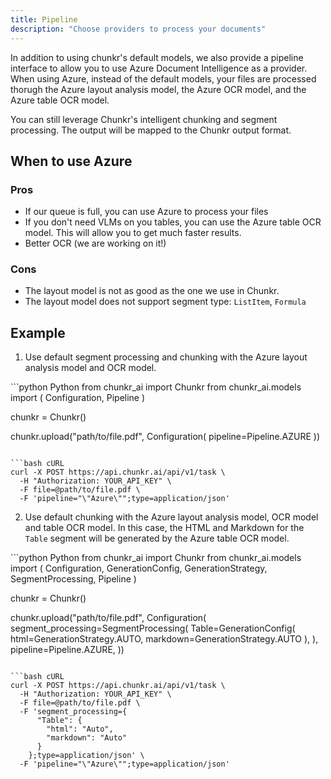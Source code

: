 ```yaml
---
title: Pipeline
description: "Choose providers to process your documents"
---
```


In addition to using chunkr's default models, we also provide a pipeline interface to allow you to use Azure Document Intelligence as a provider.
When using Azure, instead of the default models, your files are processed thorugh the Azure layout analysis model, the Azure OCR model, and the Azure table OCR model.

You can still leverage Chunkr's intelligent chunking and segment processing. The output will be mapped to the Chunkr output format. 

## When to use Azure

### Pros

- If our queue is full, you can use Azure to process your files
- If you don't need VLMs on you tables, you can use the Azure table OCR model. This will allow you to get much faster results.
- Better OCR (we are working on it!)

### Cons

- The layout model is not as good as the one we use in Chunkr.
- The layout model does not support segment type: `ListItem`, `Formula`

## Example

1. Use default segment processing and chunking with the Azure layout analysis model and OCR model.

<CodeGroup>
```python Python
from chunkr_ai import Chunkr
from chunkr_ai.models import (
    Configuration,
    Pipeline
)

chunkr = Chunkr()

chunkr.upload("path/to/file.pdf", Configuration(
    pipeline=Pipeline.AZURE
))
```

```bash cURL
curl -X POST https://api.chunkr.ai/api/v1/task \
  -H "Authorization: YOUR_API_KEY" \
  -F file=@path/to/file.pdf \
  -F 'pipeline="\"Azure\"";type=application/json'
```
</CodeGroup>

2. Use default chunking with the Azure layout analysis model, OCR model and table OCR model. 
In this case, the HTML and Markdown for the `Table` segment will be generated by the Azure table OCR model.

<CodeGroup>
```python Python
from chunkr_ai import Chunkr
from chunkr_ai.models import (
    Configuration,
    GenerationConfig,
    GenerationStrategy,
    SegmentProcessing,
    Pipeline
)

chunkr = Chunkr()

chunkr.upload("path/to/file.pdf", Configuration(
    segment_processing=SegmentProcessing(
        Table=GenerationConfig(
            html=GenerationStrategy.AUTO,
            markdown=GenerationStrategy.AUTO
        ),
    ),
    pipeline=Pipeline.AZURE,
))
```

```bash cURL
curl -X POST https://api.chunkr.ai/api/v1/task \
  -H "Authorization: YOUR_API_KEY" \
  -F file=@path/to/file.pdf \
  -F 'segment_processing={
      "Table": {
        "html": "Auto",
        "markdown": "Auto"
      }
    };type=application/json' \
  -F 'pipeline="\"Azure\"";type=application/json'
```
</CodeGroup>